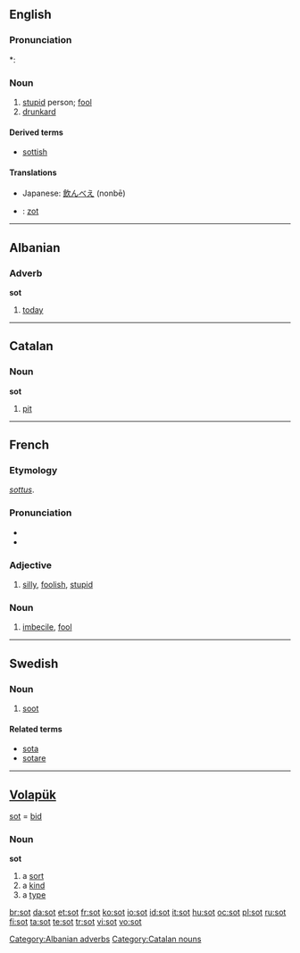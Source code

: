 {{also|søt|şot|soţ|söt|soot|sốt}}
==English==

===Pronunciation===
*: {{rhymes|ɒt}}

===Noun===
{{en-noun}}

# [[stupid]] person; [[fool]]
# [[drunkard]]

====Derived terms====
*[[sottish]]

====Translations====
{{trans-top|stupid person; fool}}
{{trans-mid}}
{{trans-bottom}}

{{trans-top|drunkard}}
* Japanese: [[飲んべえ]] (nonbē)
{{trans-mid}}
{{trans-bottom}}

{{checktrans-top}}
* {{ttbc|Dutch}}: [[zot]] {{m}}
{{trans-bottom}}

----

==Albanian==

===Adverb===
'''sot'''

# [[today]]

[[Category:Albanian adverbs]]

----

==Catalan==

===Noun===
'''sot'''

# [[pit]]

[[Category:Catalan nouns]]

----

==French==

===Etymology===
{{ML.|fr}} ''[[sottus]]''.

===Pronunciation===
* {{audio|Fr-sot.ogg|audio}}
* {{IPA|/so/|lang=fr}}

===Adjective===
{{fr-adj|feminine=sotte}}

# [[silly]], [[foolish]], [[stupid]]

===Noun===
{{fr-noun|m}}

# [[imbecile]], [[fool]]

----

==Swedish==

===Noun===
{{infl|sv|noun}}
{{sv-noun-unc-irreg-n|2=sotet}}

# [[soot]]

====Related terms====
* [[sota]]
* [[sotare]]

----

==[[Volapük]]==
[[sot]] = [[bid]]

===Noun===
'''sot'''

# a [[sort]]
# a [[kind]]
# a [[type]]

[[br:sot]]
[[da:sot]]
[[et:sot]]
[[fr:sot]]
[[ko:sot]]
[[io:sot]]
[[id:sot]]
[[it:sot]]
[[hu:sot]]
[[oc:sot]]
[[pl:sot]]
[[ru:sot]]
[[fi:sot]]
[[ta:sot]]
[[te:sot]]
[[tr:sot]]
[[vi:sot]]
[[vo:sot]]